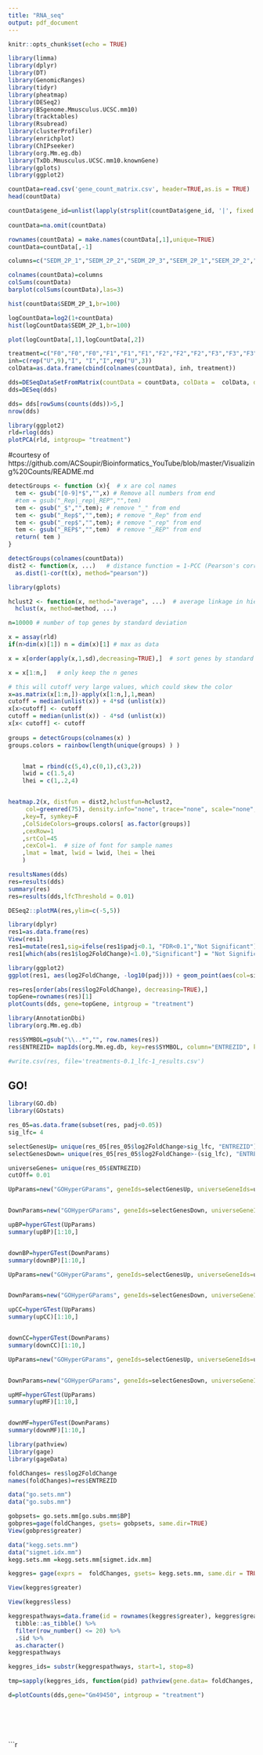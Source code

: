 ```yaml
---
title: "RNA_seq"
output: pdf_document
---
```


```r
knitr::opts_chunk$set(echo = TRUE)
```

```r
library(limma)
library(dplyr)
library(DT)
library(GenomicRanges)
library(tidyr)
library(pheatmap)
library(DESeq2)
library(BSgenome.Mmusculus.UCSC.mm10)
library(tracktables)
library(Rsubread)
library(clusterProfiler)
library(enrichplot)
library(ChIPseeker)
library(org.Mm.eg.db)
library(TxDb.Mmusculus.UCSC.mm10.knownGene)
library(gplots)
library(ggplot2)
```


```r
countData=read.csv('gene_count_matrix.csv', header=TRUE,as.is = TRUE)
head(countData)
```

```r
countData$gene_id=unlist(lapply(strsplit(countData$gene_id, '|', fixed = TRUE), '[', 2))
 
countData=na.omit(countData)

rownames(countData) = make.names(countData[,1],unique=TRUE)
countData=countData[,-1]
```

```r
columns=c("SEDM_2P_1","SEDM_2P_2","SEDM_2P_3","SEEM_2P_1","SEEM_2P_2","SEEM_2P_3","SEEM_4P_1","SEEM_4P_2","SEEM_4P_3","PERKi_1","PERKi_2","PERKi_3","T_1","T_2","T_3")
```


```r
colnames(countData)=columns
colSums(countData)
barplot(colSums(countData),las=3)
```

```r
hist(countData$SEDM_2P_1,br=100)
```
```r
logCountData=log2(1+countData)
hist(logCountData$SEDM_2P_1,br=100)
```

```r
plot(logCountData[,1],logCountData[,2])
```
```r
treatment=c("F0","F0","F0","F1","F1","F1","F2","F2","F2","F3","F3","F3","F4","F4","F4")
inh=c(rep("U",9),"I", "I","I",rep("U",3))
colData=as.data.frame(cbind(colnames(countData), inh, treatment))
```

```r
dds=DESeqDataSetFromMatrix(countData = countData, colData =  colData, design= ~treatment)
dds=DESeq(dds)

```


```r
dds= dds[rowSums(counts(dds))>5,]
nrow(dds)
```
```r
library(ggplot2)
rld=rlog(dds)
plotPCA(rld, intgroup= "treatment")
```

#courtesy of https://github.com/ACSoupir/Bioinformatics_YouTube/blob/master/Visualizing%20Counts/README.md
```r
detectGroups <- function (x){  # x are col names
  tem <- gsub("[0-9]*$","",x) # Remove all numbers from end
  #tem = gsub("_Rep|_rep|_REP","",tem)
  tem <- gsub("_$","",tem); # remove "_" from end
  tem <- gsub("_Rep$","",tem); # remove "_Rep" from end
  tem <- gsub("_rep$","",tem); # remove "_rep" from end
  tem <- gsub("_REP$","",tem)  # remove "_REP" from end
  return( tem )
}
```

```r
detectGroups(colnames(countData))
dist2 <- function(x, ...)   # distance function = 1-PCC (Pearson's correlation coefficient)
  as.dist(1-cor(t(x), method="pearson"))
```

```r
library(gplots)

hclust2 <- function(x, method="average", ...)  # average linkage in hierarchical clustering
  hclust(x, method=method, ...)

n=10000 # number of top genes by standard deviation

x = assay(rld)
if(n>dim(x)[1]) n = dim(x)[1] # max	as data

x = x[order(apply(x,1,sd),decreasing=TRUE),]  # sort genes by standard deviation

x = x[1:n,]   # only keep the n genes

# this will cutoff very large values, which could skew the color 
x=as.matrix(x[1:n,])-apply(x[1:n,],1,mean)
cutoff = median(unlist(x)) + 4*sd (unlist(x)) 
x[x>cutoff] <- cutoff
cutoff = median(unlist(x)) - 4*sd (unlist(x)) 
x[x< cutoff] <- cutoff
	
groups = detectGroups(colnames(x) )
groups.colors = rainbow(length(unique(groups) ) )


	lmat = rbind(c(5,4),c(0,1),c(3,2))
	lwid = c(1.5,4)
	lhei = c(1,.2,4)


heatmap.2(x, distfun = dist2,hclustfun=hclust2,
	 col=greenred(75), density.info="none", trace="none", scale="none", keysize=.5
	,key=T, symkey=F
	,ColSideColors=groups.colors[ as.factor(groups)]
	,cexRow=1
	,srtCol=45
	,cexCol=1.  # size of font for sample names
	,lmat = lmat, lwid = lwid, lhei = lhei
	)
```

```r
resultsNames(dds)
res=results(dds)
summary(res)
res=results(dds,lfcThreshold = 0.01)
```

```r
DESeq2::plotMA(res,ylim=c(-5,5))
```

```r
library(dplyr)
res1=as.data.frame(res)
View(res1)
res1=mutate(res1,sig=ifelse(res1$padj<0.1, "FDR<0.1","Not Significant"))
res1[which(abs(res1$log2FoldChange)<1.0),"Significant"] = "Not Significant"
```

```r
library(ggplot2)
ggplot(res1, aes(log2FoldChange, -log10(padj))) + geom_point(aes(col=sig)) + scale_color_manual(values=c("red","black"))

```

```r
res=res[order(abs(res$log2FoldChange), decreasing=TRUE),]
topGene=rownames(res)[1]
plotCounts(dds, gene=topGene, intgroup = "treatment")
```

```r
library(AnnotationDbi)
library(org.Mm.eg.db)
```

```r
res$SYMBOL=gsub("\\..*","", row.names(res))
res$ENTREZID= mapIds(org.Mm.eg.db, key=res$SYMBOL, column="ENTREZID", keytype = "SYMBOL", multiVals = "first")
```

```r
#write.csv(res, file='treatments-0.1_lfc-1_results.csv')
```

## GO!
```r
library(GO.db)
library(GOstats)

res_05=as.data.frame(subset(res, padj<0.05))
sig_lfc= 4
```



```r
selectGenesUp= unique(res_05[res_05$log2FoldChange>sig_lfc, "ENTREZID"])
selectGenesDown= unique(res_05[res_05$log2FoldChange>-(sig_lfc), "ENTREZID"])

```


```r
universeGenes= unique(res_05$ENTREZID)
cutOff= 0.01

```

```r
UpParams=new("GOHyperGParams", geneIds=selectGenesUp, universeGeneIds=universeGenes, annotation=org.Mm.eg.db, ontology="BP", pvalueCutoff=cutOff, conditional=FALSE, testDirection="over")


DownParams=new("GOHyperGParams", geneIds=selectGenesDown, universeGeneIds=universeGenes, annotation=org.Mm.eg.db, ontology="BP", pvalueCutoff=cutOff, conditional=FALSE, testDirection="over")

```


```r

upBP=hyperGTest(UpParams)
summary(upBP)[1:10,]


downBP=hyperGTest(DownParams)
summary(downBP)[1:10,]

```



```r
UpParams=new("GOHyperGParams", geneIds=selectGenesUp, universeGeneIds=universeGenes, annotation=org.Mm.eg.db, ontology="CC", pvalueCutoff=cutOff, conditional=FALSE, testDirection="over")


DownParams=new("GOHyperGParams", geneIds=selectGenesDown, universeGeneIds=universeGenes, annotation=org.Mm.eg.db, ontology="CC", pvalueCutoff=cutOff, conditional=FALSE, testDirection="over")

```



```r
upCC=hyperGTest(UpParams)
summary(upCC)[1:10,]


downCC=hyperGTest(DownParams)
summary(downCC)[1:10,]
```



```r
UpParams=new("GOHyperGParams", geneIds=selectGenesUp, universeGeneIds=universeGenes, annotation=org.Mm.eg.db, ontology="MF", pvalueCutoff=cutOff, conditional=FALSE, testDirection="over")


DownParams=new("GOHyperGParams", geneIds=selectGenesDown, universeGeneIds=universeGenes, annotation=org.Mm.eg.db, ontology="MF", pvalueCutoff=cutOff, conditional=FALSE, testDirection="over")
```



```r
upMF=hyperGTest(UpParams)
summary(upMF)[1:10,]


downMF=hyperGTest(DownParams)
summary(downMF)[1:10,]
```

```r
library(pathview)
library(gage)
library(gageData)
```

```r
foldChanges= res$log2FoldChange
names(foldChanges)=res$ENTREZID

```

```r
data("go.sets.mm")
data("go.subs.mm")
```

```r
gobpsets= go.sets.mm[go.subs.mm$BP]
gobpres=gage(foldChanges, gsets= gobpsets, same.dir=TRUE)
View(gobpres$greater)
```


```r
data("kegg.sets.mm")
data("sigmet.idx.mm")
kegg.sets.mm =kegg.sets.mm[sigmet.idx.mm]
```



```r
keggres= gage(exprs =  foldChanges, gsets= kegg.sets.mm, same.dir = TRUE)
```



```r
View(keggres$greater)
```


```r
View(keggres$less)
```


```r
keggrespathways=data.frame(id = rownames(keggres$greater), keggres$greater) %>%
  tibble::as_tibble() %>%
  filter(row_number() <= 20) %>%
  .$id %>%
  as.character()
keggrespathways

```



```r
keggres_ids= substr(keggrespathways, start=1, stop=8)
```


```r
tmp=sapply(keggres_ids, function(pid) pathview(gene.data= foldChanges, pathway.id = pid, species="mmu"))
```

```r
d=plotCounts(dds,gene="Gm49450", intgroup = "treatment")
```



```r

```





```r

```



```r

```





```r

```



```r

```









```r
